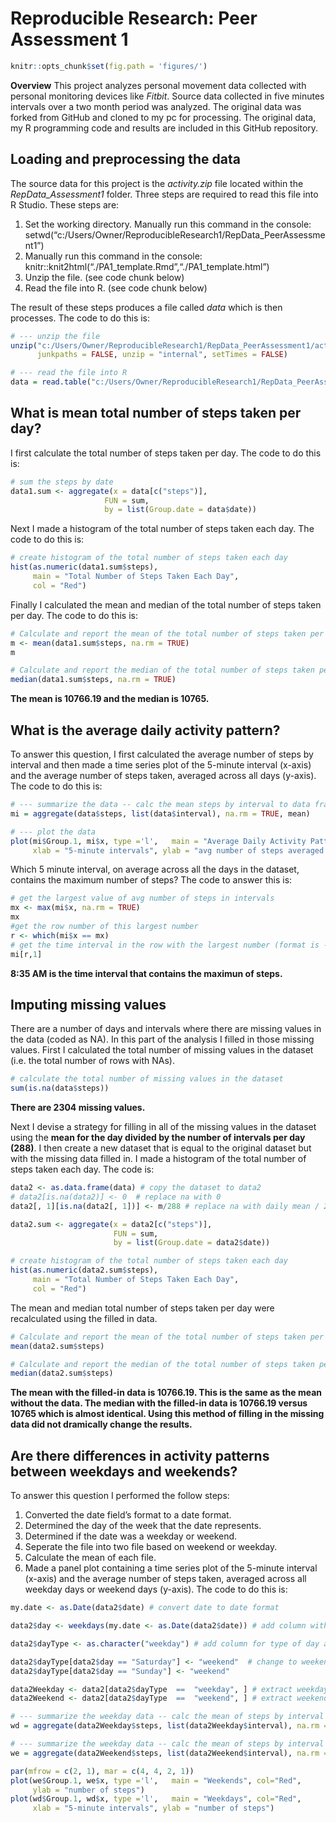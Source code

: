 Reproducible Research: Peer Assessment 1
========================================

```r
knitr::opts_chunk$set(fig.path = 'figures/')
```

**Overview**
This project analyzes personal movement data collected with personal monitoring devices like *Fitbit*.  Source data collected in five minutes intervals over a two month period was analyzed. The original data was forked from GitHub and cloned to my pc for processing.  The original data, my R programming code and results are included in this GitHub repository.

## Loading and preprocessing the data
The source data for this project is the *activity.zip* file located within the *RepData_Assessment1* folder.  Three steps are required to read this file into R Studio.  These steps are:

1. Set the working directory. Manually run this command in the console:  setwd("c:/Users/Owner/ReproducibleResearch1/RepData_PeerAssessment1")
2. Manually run this command in the console: knitr::knit2html("./PA1_template.Rmd","./PA1_template.html")
3. Unzip the file. (see code chunk below)
4. Read the file into R. (see code chunk below)

The result of these steps produces a file called *data* which is then processes.  The code to do this is:

```r
# --- unzip the file
unzip("c:/Users/Owner/ReproducibleResearch1/RepData_PeerAssessment1/activity.zip", files = NULL, list = FALSE, overwrite = TRUE,
      junkpaths = FALSE, unzip = "internal", setTimes = FALSE)

# --- read the file into R
data = read.table("c:/Users/Owner/ReproducibleResearch1/RepData_PeerAssessment1/activity.csv", header=TRUE, sep = ',')
```

## What is mean total number of steps taken per day?
I first calculate the total number of steps taken per day.  The code to do this is:
```r
# sum the steps by date
data1.sum <- aggregate(x = data[c("steps")],
                     FUN = sum,
                     by = list(Group.date = data$date))
```

Next I made a histogram of the total number of steps taken each day.  The code to do this is:
```r
# create histogram of the total number of steps taken each day
hist(as.numeric(data1.sum$steps), 
     main = "Total Number of Steps Taken Each Day", 
     col = "Red")
```

Finally I calculated the mean and median of the total number of steps taken per day.  The code to do this is:
```r
# Calculate and report the mean of the total number of steps taken per day
m <- mean(data1.sum$steps, na.rm = TRUE)
m

# Calculate and report the median of the total number of steps taken per day
median(data1.sum$steps, na.rm = TRUE)
```
**The mean is 10766.19 and the median is 10765.**

## What is the average daily activity pattern?
To answer this question, I first calculated the average number of steps by interval and then made a time series plot of the 5-minute interval (x-axis) and the average number of steps taken, averaged across all days (y-axis).
The code to do this is:
```r
# --- summarize the data -- calc the mean steps by interval to data frame mi
mi = aggregate(data$steps, list(data$interval), na.rm = TRUE, mean)

# --- plot the data
plot(mi$Group.1, mi$x, type ='l',   main = "Average Daily Activity Pattern", col="Red", 
     xlab = "5-minute intervals", ylab = "avg number of steps averaged across all days")

```

Which 5 minute interval, on average across all the days in the dataset, contains the maximum number of steps?  The code to answer this is:
```r
# get the largest value of avg number of steps in intervals
mx <- max(mi$x, na.rm = TRUE)
mx
#get the row number of this largest number
r <- which(mi$x == mx)
# get the time interval in the row with the largest number (format is -hmm)
mi[r,1]
```
**8:35 AM is the time interval that contains the maximun of steps.**


## Imputing missing values
There are a number of days and intervals where there are missing values in the data (coded as NA).  In this part of the analysis I filled in those missing values.
First I calculated the total number of missing values in the dataset (i.e. the total number of rows with NAs).
```r
# calculate the total number of missing values in the dataset
sum(is.na(data$steps))
```
**There are 2304 missing values.**

Next I devise a strategy for filling in all of the missing values in the dataset using the **mean for the day divided by the number of intervals per day (288)**. 
I then create a new dataset that is equal to the original dataset but with the missing data filled in.  I made a histogram of the total number of steps taken each day.  The code is:
```r
data2 <- as.data.frame(data) # copy the dataset to data2
# data2[is.na(data2)] <- 0  # replace na with 0
data2[, 1][is.na(data2[, 1])] <- m/288 # replace na with daily mean / 288 intervals

data2.sum <- aggregate(x = data2[c("steps")],
                       FUN = sum,
                       by = list(Group.date = data2$date))

# create histogram of the total number of steps taken each day
hist(as.numeric(data2.sum$steps), 
     main = "Total Number of Steps Taken Each Day", 
     col = "Red")
```

The mean and median total number of steps taken per day were recalculated using the filled in data.
```r
# Calculate and report the mean of the total number of steps taken per day
mean(data2.sum$steps)

# Calculate and report the median of the total number of steps taken per day
median(data2.sum$steps)
```
**The mean with the filled-in data is 10766.19.  This is the same as the mean without the data.  The median with the filled-in data is 10766.19 versus 10765 which is almost identical.  Using this method of filling in the missing data did not dramically change the results.**



## Are there differences in activity patterns between weekdays and weekends?
To answer this question I performed the follow steps:

1. Converted the date field's format to a date format.
2. Determined the day of the week that the date represents.
3. Determined if the date was a weekday or weekend.
4. Seperate the file into two file based on weekend or weekday.
5. Calculate the mean of each file.
6. Made a panel plot containing a time series plot of the 5-minute interval (x-axis) and the average number of steps taken, averaged across all weekday days or weekend days (y-axis).
The code to do this is:

```r
my.date <- as.Date(data2$date) # convert date to date format

data2$day <- weekdays(my.date <- as.Date(data2$date)) # add column with the day of the week

data2$dayType <- as.character("weekday") # add column for type of day and prefill with "weekday"

data2$dayType[data2$day == "Saturday"] <- "weekend"  # change to weekend
data2$dayType[data2$day == "Sunday"] <- "weekend"

data2Weekday <- data2[data2$dayType  ==  "weekday", ] # extract weekday data
data2Weekend <- data2[data2$dayType  ==  "weekend", ] # extract weekend data

# --- summarize the weekday data -- calc the mean of steps by interval to data frame wd
wd = aggregate(data2Weekday$steps, list(data2Weekday$interval), na.rm = TRUE, mean)

# --- summarize the weekday data -- calc the mean of steps by interval to data frame wd
we = aggregate(data2Weekend$steps, list(data2Weekend$interval), na.rm = TRUE, mean)

par(mfrow = c(2, 1), mar = c(4, 4, 2, 1))
plot(we$Group.1, we$x, type ='l',   main = "Weekends", col="Red", 
     ylab = "number of steps")
plot(wd$Group.1, wd$x, type ='l',   main = "Weekdays", col="Red", 
     xlab = "5-minute intervals", ylab = "number of steps")
```
